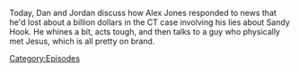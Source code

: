 {{DEFAULTSORT:
    #_EPISODE_0735:October 12, 2022
}}{{Episode
    | title           = October 12, 2022
    | caption         = [https://knowledgefight.libsyn.com/735-october-12-2022 Listen to this episode on Libsyn]
    | episodeNumber   = 735
    | length          = 01:37:01
    | airDate         = October 14, 2022
    | coverageDate    = October 12, 2022
    | previousEpisode = [[734: October 9, 2022]]
}}

{{Stub}}

Today, Dan and Jordan discuss how Alex Jones responded to news that he'd lost about a billion dollars in the CT case involving his lies about Sandy Hook.  He whines a bit, acts tough, and then talks to a guy who physically met Jesus, which is all pretty on brand.

[[Category:Episodes]]
